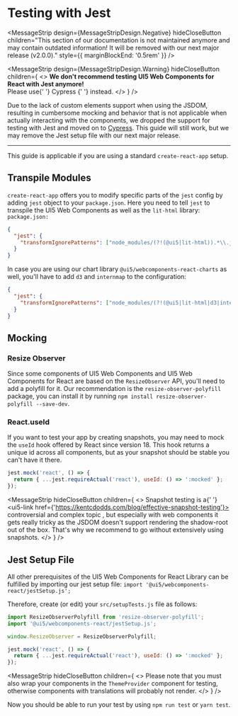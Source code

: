 
<Meta title="Testing with Jest" />

# Testing with Jest

<MessageStrip
  design={MessageStripDesign.Negative}
  hideCloseButton
  children="This section of our documentation is not maintained anymore and may contain outdated information! It will be removed with our next major release (v2.0.0)."
  style={{ marginBlockEnd: '0.5rem' }}
/>

<MessageStrip
  design={MessageStripDesign.Warning}
  hideCloseButton
  children={
    <>
      <b>We don't recommend testing UI5 Web Components for React with Jest anymore!</b>
      <br />
      Please use{' '}
      <ui5-link href="https://sap.github.io/ui5-webcomponents-react/?path=/docs/testing-with-cypress-setup--docs">
        Cypress
      </ui5-link>{' '}
      instead.
    </>
  }
/>

Due to the lack of custom elements support when using the JSDOM, resulting in cumbersome mocking and behavior that is not applicable when actually interacting with the components, we dropped the support for testing with Jest and moved on to [Cypress](https://sap.github.io/ui5-webcomponents-react/?path=/docs/testing-with-cypress-setup--docs). This guide will still work, but we may remove the Jest setup file with our next major release.

---

This guide is applicable if you are using a standard `create-react-app` setup.

<TableOfContent />

## Transpile Modules

`create-react-app` offers you to modify specific parts of the `jest` config by adding `jest` object to your `package.json`.
Here you need to tell `jest` to transpile the UI5 Web Components as well as the `lit-html` library:<br />
`package.json:`

```json
{
  "jest": {
    "transformIgnorePatterns": ["node_modules/(?!(@ui5|lit-html)).*\\.js$"]
  }
}
```

In case you are using our chart library `@ui5/webcomponents-react-charts` as well, you'll have to add `d3` and `internmap` to the configuration:

```json
{
  "jest": {
    "transformIgnorePatterns": ["node_modules/(?!(@ui5|lit-html|d3|internmap)).*\\.js$"]
  }
}
```

## Mocking

### Resize Observer

Since some components of UI5 Web Components and UI5 Web Components for React are based on the `ResizeObserver` API, you'll need to add a polyfill for it.
Our recommendation is the `resize-observer-polyfill` package, you can install it by running `npm install resize-observer-polyfill --save-dev`.

### React.useId

If you want to test your app by creating snapshots, you may need to mock the `useId` hook offered by React since version 18.
This hook returns a unique id across all components, but as your snapshot should be stable you can't have it there.

```js
jest.mock('react', () => {
  return { ...jest.requireActual('react'), useId: () => ':mocked' };
});
```

<MessageStrip
  hideCloseButton
  children={
    <>
      Snapshot testing is a{' '}
      <ui5-link href={'https://kentcdodds.com/blog/effective-snapshot-testing'}>
        controversial and complex topic
      </ui5-link>
      , but especially with web components it gets really tricky as the JSDOM doesn't support rendering the shadow-root out
      of the box. That's why we recommend to go without extensively using snapshots.
    </>
  }
/>

## Jest Setup File

All other prerequisites of the UI5 Web Components for React Library can be fulfilled by importing our jest setup file:
`import '@ui5/webcomponents-react/jestSetup.js';`

Therefore, create (or edit) your `src/setupTests.js` file as follows:

```js
import ResizeObserverPolyfill from 'resize-observer-polyfill';
import '@ui5/webcomponents-react/jestSetup.js';

window.ResizeObserver = ResizeObserverPolyfill;

jest.mock('react', () => {
  return { ...jest.requireActual('react'), useId: () => ':mocked' };
});
```

<MessageStrip
  hideCloseButton
  children={
    <>
      Please note that you must also wrap your components in the `ThemeProvider` component for testing, otherwise
      components with translations will probably not render.
    </>
  }
/>

Now you should be able to run your test by using `npm run test` or `yarn test`.

<Footer style={{ position: 'fixed', bottom: 0, zIndex: 2 }} />
